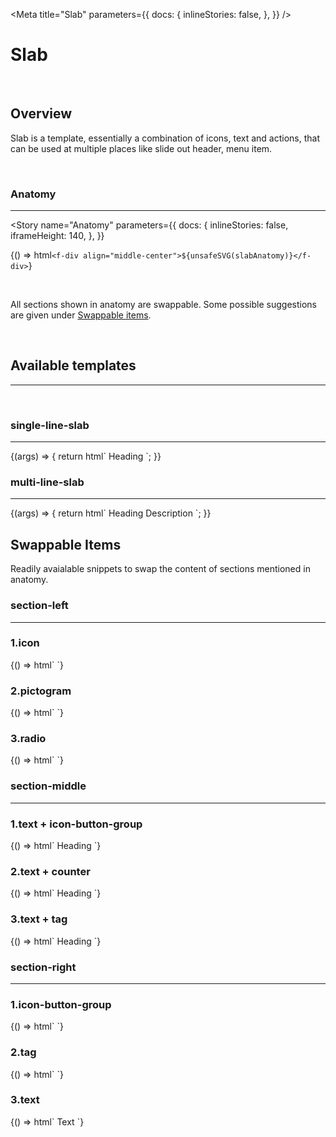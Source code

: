 
<Meta
  title="Slab"
  parameters={{
    docs: {
      inlineStories: false,
    },
  }}
/>

# Slab

<br />

## Overview

Slab is a template, essentially a combination of icons, text and actions, that can be used at multiple places like slide out header, menu item.

<br />

### Anatomy

<hr />

<Story
  name="Anatomy"
  parameters={{
    docs: {
      inlineStories: false,
      iframeHeight: 140,
    },
  }}
>
  {() => html`<f-div align="middle-center">${unsafeSVG(slabAnatomy)}</f-div>`}
</Story>

<br />

<f-text variant="para" size="medium">All sections shown in anatomy are swappable. Some possible suggestions are given under <a href="#swappable-items">Swappable items</a>.</f-text>

<br />

## Available templates

<hr />

<br />

### single-line-slab

<hr />

<Canvas>
  <Story
    name="single-line-slab"
  >
    {(args) => {
      return html`
        <!--Start : single-line slab -->
          <f-div width="382px" state="secondary" padding="medium" gap="medium" align="middle-left">
            <f-div data-f-id="section-left" height="hug-content" width="hug-content">
              <f-icon source="i-icon"></f-icon>
            </f-div>
             <!--Start : section-middle : This data-f-id=\"section-middle\" is swappable, Find examples in \`Swappable items\`  -->
            <f-div data-f-id="section-middle" width="fill-container" gap="medium" align="middle-left">
              <f-text variant="heading" size="small" weight="bold" ?inline=${true}>Heading</f-text>
              <f-div gap="medium" width="hug-content">
                <f-icon-button
                  icon="i-icon"
                  variant="block"
                  type="packed"
                  size="small"
                  state="inherit"
                ></f-icon-button>
                <f-icon-button
                  icon="i-icon"
                  variant="block"
                  type="packed"
                  size="small"
                  state="inherit"
                ></f-icon-button>
                <f-icon-button
                  icon="i-icon"
                  variant="block"
                  type="packed"
                  size="small"
                  state="inherit"
                ></f-icon-button>
              </f-div>
            </f-div>
            <!--End : section-middle : This data-f-id=\"section-middle\" is swappable, Find examples in \`Swappable items\`  -->
            <!--START : section-right : This data-f-id=\"section-right\" is swappable, Find examples in \`Swappable items\`  -->
            <f-div data-f-id="section-right" width="hug-content" gap="medium">
              <f-icon-button
                icon="i-icon"
                variant="block"
                type="packed"
                size="medium"
                state="inherit"
              ></f-icon-button>
              <f-icon-button
                icon="i-icon"
                variant="block"
                type="packed"
                size="medium"
                state="inherit"
              ></f-icon-button>
              <f-icon-button
                icon="i-icon"
                variant="block"
                type="packed"
                size="medium"
                state="inherit"
              ></f-icon-button>
            </f-div>
            <!--End : section-right : This data-f-id=\"section-right\" is swappable, Find examples in \`Swappable items\`  -->
          </f-div>
        <!--End : single-line slab -->
      `;
    }}
  </Story>
</Canvas>

<br />

### multi-line-slab

<hr />

<Canvas>
  <Story
    name="multi-line-slab"
  >
    {(args) => {
      return html`
        <!--Start : multi-line slab -->
          <f-div width="382px" state="secondary" padding="medium" gap="medium">
            <f-div data-f-id="section-left" height="hug-content" width="hug-content">
              <f-icon source="i-icon" size="x-large"></f-icon>
            </f-div>
            <f-div width="fill-container" gap="x-small" direction="column">
            <!--Start : section-middle : This data-f-id=\"section-middle\" is swappable, Find examples in \`Swappable items\`  -->
            <f-div data-f-id="section-middle" direction="row" gap="medium" align="middle-left" width="fill-container">
              <f-text variant="heading" size="small" weight="bold" ?inline=${true}>Heading</f-text>
              <f-div gap="medium" width="hug-content">
                <f-icon-button
                  icon="i-icon"
                  variant="block"
                  type="packed"
                  size="small"
                  state="inherit"
                ></f-icon-button>
                <f-icon-button
                  icon="i-icon"
                  variant="block"
                  type="packed"
                  size="small"
                  state="inherit"
                ></f-icon-button>
                <f-icon-button
                  icon="i-icon"
                  variant="block"
                  type="packed"
                  size="small"
                  state="inherit"
                ></f-icon-button>
              </f-div>
              </f-div>
                <!--End : section-middle : This data-f-id=\"section-middle\" is swappable, Find examples in \`Swappable items\`  -->
                <!--Start : section-subtext  -->
                <f-text variant="para" size="medium" weight="regular" ?inline=${true}>Description</f-text>
                <!--End : section-subtext -->
            </f-div>
            <!--START : section-right : This data-f-id=\"section-right\" is swappable, Find examples in \`Swappable items\`  -->
            <f-div data-f-id="section-right" width="hug-content" gap="medium">
              <f-icon-button
                icon="i-icon"
                variant="block"
                type="packed"
                size="medium"
                state="inherit"
              ></f-icon-button>
              <f-icon-button
                icon="i-icon"
                variant="block"
                type="packed"
                size="medium"
                state="inherit"
              ></f-icon-button>
              <f-icon-button
                icon="i-icon"
                variant="block"
                type="packed"
                size="medium"
                state="inherit"
              ></f-icon-button>
            </f-div>
            <!--End : section-right : This data-f-id=\"section-right\" is swappable, Find examples in \`Swappable items\`  -->
          </f-div>
        <!--End : multi-line slab -->
      `;
    }}
  </Story>
</Canvas>

<br />

<h2 id="swappable-items">Swappable Items</h2>

Readily avaialable snippets to swap the content of sections mentioned in anatomy.

### section-left

<hr />

### 1.icon

<Canvas>
  <Story name="icon">
    {() => html`
	    <!--Swap data-f-id="section-left" with following content to get desired results-->
           <f-div data-f-id="section-left" height="hug-content" width="hug-content">
              <f-icon source="i-icon" size="x-large"></f-icon>
            </f-div>
    	<!--Swap data-f-id="section-left" with following content to get desired results-->
      `}
  </Story>
</Canvas>

### 2.pictogram

<Canvas>
  <Story name="pictogram">
    {() => html`
	    <!--Swap data-f-id="section-left" with following content to get desired results-->
           <f-div data-f-id="section-left" height="hug-content" width="hug-content">
              <f-pictogram source="💬" variant="squircle" size="medium"></f-pictogram>
            </f-div>
    	<!--Swap data-f-id="section-left" with following content to get desired results-->
      `}
  </Story>
</Canvas>

### 3.radio

<Canvas>
  <Story name="radio">
    {() => html`
	    <!--Swap data-f-id="section-left" with following content to get desired results-->
           <f-div data-f-id="section-left" height="hug-content" width="hug-content">
              <f-radio value="selected"></f-radio>
            </f-div>
    	<!--Swap data-f-id="section-left" with following content to get desired results-->
      `}
  </Story>
</Canvas>

<br />

### section-middle

<hr />

### 1.text + icon-button-group

<Canvas>
  <Story name="text + icon-button-group">
    {() => html`
	    <!--Swap data-f-id="section-middle" with following content to get desired results-->
            <f-div data-f-id="section-middle" width="fill-container" gap="medium" align="middle-left">
              <f-text variant="heading" size="small" weight="bold" ?inline=${true}>Heading</f-text>
              <f-div gap="medium" width="hug-content">
                <f-icon-button
                  icon="i-icon"
                  variant="block"
                  type="packed"
                  size="small"
                  state="inherit"
                ></f-icon-button>
                <f-icon-button
                  icon="i-icon"
                  variant="block"
                  type="packed"
                  size="small"
                  state="inherit"
                ></f-icon-button>
                <f-icon-button
                  icon="i-icon"
                  variant="block"
                  type="packed"
                  size="small"
                  state="inherit"
                ></f-icon-button>
              </f-div>
            </f-div>
    	<!--Swap data-f-id="section-middle" with following content to get desired results-->`}
  </Story>
</Canvas>

### 2.text + counter

<Canvas>
  <Story name="text + counter">
       {() => html`
	    <!--Swap data-f-id="section-middle" with following content to get desired results-->
            <f-div data-f-id="section-middle" width="fill-container" gap="medium" align="middle-left">
              <f-text variant="heading" size="small" weight="bold" ?inline=${true}>Heading</f-text>
              <f-div gap="medium" width="hug-content">
                <f-counter label="88"></f-counter>
              </f-div>
            </f-div>
    	<!--Swap data-f-id="section-middle" with following content to get desired results-->
`}
  </Story>
</Canvas>

### 3.text + tag

<Canvas>
  <Story name="text + tag">
       {() => html`
	    <!--Swap data-f-id="section-middle" with following content to get desired results-->
            <f-div data-f-id="section-middle" width="fill-container" gap="medium" align="middle-left">
              <f-text variant="heading" size="small" weight="bold" ?inline=${true}>Heading</f-text>
              <f-div gap="medium" width="hug-content">
                <f-tag label="Label" size="small"></f-tag>
              </f-div>
            </f-div>
        <!--Swap data-f-id="section-middle" with following content to get desired results-->
        `}
  </Story>
</Canvas>

<br />

### section-right

<hr />

### 1.icon-button-group

<Canvas>
  <Story name="icon-button-group">
    {() => html`
	    <!--Swap data-f-id="section-right" with following content to get desired results-->
            <f-div data-f-id="section-right" width="hug-content" gap="medium">
              <f-icon-button
                icon="i-icon"
                variant="block"
                type="packed"
                size="medium"
                state="inherit"
              ></f-icon-button>
              <f-icon-button
                icon="i-icon"
                variant="block"
                type="packed"
                size="medium"
                state="inherit"
              ></f-icon-button>
              <f-icon-button
                icon="i-icon"
                variant="block"
                type="packed"
                size="medium"
                state="inherit"
              ></f-icon-button>
            </f-div>
        <!--Swap data-f-id="section-right" with following content to get desired results-->
         `}
  </Story>
</Canvas>

### 2.tag

<Canvas>
  <Story name="tag">
    {() => html`
	    <!--Swap data-f-id="section-right" with following content to get desired results-->
            <f-div data-f-id="section-right" width="hug-content" gap="medium">
                <f-tag label="Label" size="small"></f-tag>
            </f-div>
        <!--Swap data-f-id="section-right" with following content to get desired results-->
         `}
  </Story>
</Canvas>

### 3.text

<Canvas>
  <Story name="text">
    {() => html`
	    <!--Swap data-f-id="section-right" with following content to get desired results-->
            <f-div data-f-id="section-right" width="hug-content" gap="medium">
                <f-text variant="para" size="small" weight="regular" ?inline=${true}>Text</f-text>
            </f-div>
        <!--Swap data-f-id="section-right" with following content to get desired results-->
         `}
  </Story>
</Canvas>
